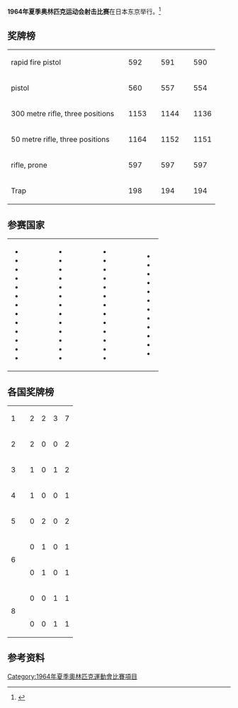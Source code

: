 '''1964年夏季奥林匹克运动会射击比赛'''在日本东京举行。<ref name="sports-reference">{{cite web |url=http://www.sports-reference.com/olympics/summer/1964/SHO/ |title=Shooting at the 1964 Tokyo Summer Games |accessdate=18 May 2015 |work=Sports Reference |archive-url=https://web.archive.org/web/20090202083205/http://www.sports-reference.com/olympics/summer/1964/SHO/ |archive-date=2009-02-02 |dead-url=yes }}</ref>

==奖牌榜==
{| {{MedalistTable|type=Event|columns=2}}
|-
| rapid fire pistol<br />{{DetailsLink|Shooting at the 1964 Summer Olympics – Men's 25 metre rapid fire pistol}}
| {{FlagIOCathlete|[[彭蒂·林诺斯沃|彭蒂·林诺斯沃]]|FIN|1964年夏季}} || 592
| {{FlagIOCathlete|[[扬·特里普沙|扬·特里普沙]]|ROU|1964年夏季}} || 591
| {{FlagIOCathlete|[[Lubomír_Nácovský|Lubomír Nácovský]]|TCH|1964年夏季}} || 590
|-
| pistol<br />{{DetailsLink|Shooting at the 1964 Summer Olympics – Men's 50 metre free pistol}}
| {{FlagIOCathlete|[[韦伊内·马尔卡宁|韦伊内·马尔卡宁]]|FIN|1964年夏季}} || 560
| {{FlagIOCathlete|[[Franklin_Green|Franklin Green]]|USA|1964年夏季}} || 557
| {{FlagIOCathlete|[[吉川貴久|吉川貴久]]|JPN|1964年夏季}} || 554
|-
| 300 metre rifle, three positions<br />{{DetailsLink|Shooting at the 1964 Summer Olympics – Men's 300 metre free rifle, three positions}}
| {{FlagIOCathlete|[[Gary_Anderson_(sport_shooter)|Gary Anderson]]|USA|1964年夏季}} || 1153
| {{FlagIOCathlete|[[Shota_Kveliashvili|Shota Kveliashvili]]|URS|1964年夏季}} || 1144
| {{FlagIOCathlete|[[Martin_Gunnarsson|Martin Gunnarsson]]|USA|1964年夏季}} || 1136
|-
| 50 metre rifle, three positions<br />{{DetailsLink|Shooting at the 1964 Summer Olympics – Men's 50 metre rifle three positions}}
| {{FlagIOCmedalist|[[Lones_Wigger|Lones Wigger]]|USA|1964年夏季}} || 1164
| {{FlagIOCmedalist|[[Velichko_Velichkov_(sport_shooter)|Velichko Velichkov]]|BUL|1964年夏季}} || 1152
| {{FlagIOCmedalist|[[豪迈尔·拉斯洛|豪迈尔·拉斯洛]]|HUN|1964年夏季}} || 1151
|-
| rifle, prone<br />{{DetailsLink|Shooting at the 1964 Summer Olympics – Men's 50 metre rifle, prone}}
| {{FlagIOCmedalist|[[豪迈尔·拉斯洛|豪迈尔·拉斯洛]]|HUN|1964年夏季}} || 597
| {{FlagIOCmedalist|[[Lones_Wigger|Lones Wigger]]|USA|1964年夏季}} || 597
| {{FlagIOCmedalist|[[Tommy_Pool|Tommy Pool]]|USA|1964年夏季}} || 597
|-
| Trap<br />{{DetailsLink|Shooting at the 1964 Summer Olympics – Men's trap}}
| {{FlagIOCmedalist|[[恩尼奥·马塔雷利|恩尼奥·马塔雷利]]|ITA|1964年夏季}} || 198
| {{FlagIOCmedalist|[[Pāvels_Seničevs|Pāvels Seničevs]]|URS|1964年夏季}} || 194
| {{FlagIOCmedalist|[[William_Morris_(American_sport_shooter)|William Morris]]|USA|1964年夏季}} || 194
|}

==参赛国家==
{|
|
* {{flagIOC|ARG|1964年夏季|8}}
* {{flagIOC|AUS|1964年夏季|8}}
* {{flagIOC|AUT|1964年夏季|3}}
* {{flagIOC|BEL|1964年夏季|1}}
* {{flagIOC|BUL|1964年夏季|4}}
* {{flagIOC|CAN|1964年夏季|6}}
* {{flagIOC|CHI|1964年夏季|3}}
* {{flagIOC|TPE|1964年夏季|6}}
* {{flagIOC|COL|1964年夏季|1}}
* {{flagIOC|TCH|1964年夏季|4}}
* {{flagIOC|DEN|1964年夏季|2}}
* {{flagIOC|EGY|1964年夏季|6}}
* {{flagIOC|FIN|1964年夏季|8}}
|width=40|
|valign=top|
* {{flagIOC|FRA|1964年夏季|4}}
* {{flagIOC|EUA|1964年夏季|10}}
* {{flagIOC|GBR|1964年夏季|8}}
* {{flagIOC|GRE|1964年夏季|4}}
* {{flagIOC|HKG|1964年夏季|5}}
* {{flagIOC|HUN|1964年夏季|8}}
* {{flagIOC|IND|1964年夏季|2}}
* {{flagIOC|IRI|1964年夏季|4}}
* {{flagIOC|ISR|1964年夏季|3}}
* {{flagIOC|ITA|1964年夏季|5}}
* {{flagIOC|JAM|1964年夏季|1}}
* {{flagIOC|JPN|1964年夏季|10}}
* {{flagIOC|KEN|1964年夏季|4}}
|width=40|
|valign=top|
* {{flagIOC|LIB|1964年夏季|1}}
* {{flagIOC|LUX|1964年夏季|1}}
* {{flagIOC|MAS|1964年夏季|7}}
* {{flagIOC|MEX|1964年夏季|5}}
* {{flagIOC|MGL|1964年夏季|3}}
* {{flagIOC|MYA|1964年夏季|2}}
* {{flagIOC|NED|1964年夏季|1}}
* {{flagIOC|NOR|1964年夏季|3}}
* {{flagIOC|PAK|1964年夏季|4}}
* {{flagIOC|PER|1964年夏季|9}}
* {{flagIOC|PHI|1964年夏季|9}}
* {{flagIOC|POL|1964年夏季|6}}
* {{flagIOC|POR|1964年夏季|4}}
|width=40|
|valign=top|
* {{flagIOC|PUR|1964年夏季|3}}
* {{flagIOC|ROU|1964年夏季|9}}
* {{flagIOC|KOR|1964年夏季|10}}
* {{flagIOC|URS|1964年夏季|10}}
* {{flagIOC|ESP|1964年夏季|5}}
* {{flagIOC|SRI|1964年夏季|2}}
* {{flagIOC|SWE|1964年夏季|6}}
* {{flagIOC|SUI|1964年夏季|8}}
* {{flagIOC|THA|1964年夏季|10}}
* {{flagIOC|USA|1964年夏季|10}}
* {{flagIOC|VEN|1964年夏季|5}}
* {{flagIOC|ZIM|1964年夏季|2}}
|}

==各国奖牌榜==
{| {{RankedMedalTable}}
|-
| 1 ||align=left| {{FlagIOC|USA|1964年夏季}}
| 2 || 2 || 3 || 7
|-
| 2 ||align=left| {{FlagIOC|FIN|1964年夏季}}
| 2 || 0 || 0 || 2
|-
| 3 ||align=left| {{FlagIOC|HUN|1964年夏季}}
| 1 || 0 || 1 || 2
|-
| 4 ||align=left| {{FlagIOC|ITA|1964年夏季}}
| 1 || 0 || 0 || 1
|-
| 5 ||align=left| {{FlagIOC|URS|1964年夏季}}
| 0 || 2 || 0 || 2
|-
|rowspan=2 | 6
|align=left| {{FlagIOC|BUL|1964年夏季}}
| 0 || 1 || 0 || 1
|-
|align=left| {{FlagIOC|ROU|1964年夏季}}
| 0 || 1 || 0 || 1
|-
|rowspan=2 | 8
|align=left| {{FlagIOC|TCH|1964年夏季}}
| 0 || 0 || 1 || 1
|-
|align=left| {{FlagIOC|JPN|1964年夏季}}
| 0|| 0|| 1|| 1
|}

==参考资料==
{{Reflist}}

{{奥林匹克运动会射击比赛}}

[[Category:1964年夏季奧林匹克運動會比賽項目|Category:1964年夏季奧林匹克運動會比賽項目]]